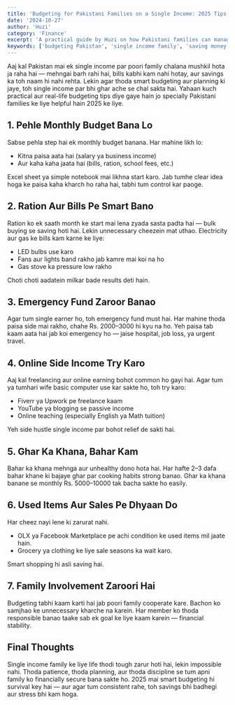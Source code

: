 ```yaml
---
title: 'Budgeting for Pakistani Families on a Single Income: 2025 Tips'
date: '2024-10-27'
author: 'Huzi'
category: 'Finance'
excerpt: 'A practical guide by Huzi on how Pakistani families can manage their household on a single income in 2025. Learn smart budgeting, saving, and side income tips.'
keywords: ['budgeting Pakistan', 'single income family', 'saving money', 'financial planning', 'side income ideas']
---
```


Aaj kal Pakistan mai ek single income par poori family chalana mushkil hota ja raha hai — mehngai barh rahi hai, bills kabhi kam nahi hotay, aur savings ka toh naam hi nahi rehta. Lekin agar thoda smart budgeting aur planning ki jaye, toh single income par bhi ghar ache se chal sakta hai. Yahaan kuch practical aur real-life budgeting tips diye gaye hain jo specially Pakistani families ke liye helpful hain 2025 ke liye.

## 1. Pehle Monthly Budget Bana Lo

Sabse pehla step hai ek monthly budget banana.
Har mahine likh lo:

*   Kitna paisa aata hai (salary ya business income)
*   Aur kaha kaha jaata hai (bills, ration, school fees, etc.)

Excel sheet ya simple notebook mai likhna start karo. Jab tumhe clear idea hoga ke paisa kaha kharch ho raha hai, tabhi tum control kar paoge.

## 2. Ration Aur Bills Pe Smart Bano

Ration ko ek saath month ke start mai lena zyada sasta padta hai — bulk buying se saving hoti hai.
Lekin unnecessary cheezein mat uthao.
Electricity aur gas ke bills kam karne ke liye:

*   LED bulbs use karo
*   Fans aur lights band rakho jab kamre mai koi na ho
*   Gas stove ka pressure low rakho

Choti choti aadatein milkar bade results deti hain.

## 3. Emergency Fund Zaroor Banao

Agar tum single earner ho, toh emergency fund must hai.
Har mahine thoda paisa side mai rakho, chahe Rs. 2000–3000 hi kyu na ho.
Yeh paisa tab kaam aata hai jab koi emergency ho — jaise hospital, job loss, ya urgent travel.

## 4. Online Side Income Try Karo

Aaj kal freelancing aur online earning bohot common ho gayi hai.
Agar tum ya tumhari wife basic computer use kar sakte ho, toh try karo:

*   Fiverr ya Upwork pe freelance kaam
*   YouTube ya blogging se passive income
*   Online teaching (especially English ya Math tuition)

Yeh side hustle single income par bohot relief de sakti hai.

## 5. Ghar Ka Khana, Bahar Kam

Bahar ka khana mehnga aur unhealthy dono hota hai.
Har hafte 2–3 dafa bahar khane ki bajaye ghar par cooking habits strong banao.
Ghar ka khana banane se monthly Rs. 5000–10000 tak bacha sakte ho easily.

## 6. Used Items Aur Sales Pe Dhyaan Do

Har cheez nayi lene ki zarurat nahi.

*   OLX ya Facebook Marketplace pe achi condition ke used items mil jaate hain.
*   Grocery ya clothing ke liye sale seasons ka wait karo.

Smart shopping hi asli saving hai.

## 7. Family Involvement Zaroori Hai

Budgeting tabhi kaam karti hai jab poori family cooperate kare.
Bachon ko samjhao ke unnecessary kharche na karein.
Har member ko thoda responsible banao taake sab ek goal ke liye kaam karein — financial stability.

## Final Thoughts

Single income family ke liye life thodi tough zarur hoti hai, lekin impossible nahi.
Thoda patience, thoda planning, aur thoda discipline se tum apni family ko financially secure bana sakte ho.
2025 mai smart budgeting hi survival key hai — aur agar tum consistent rahe, toh savings bhi badhegi aur stress bhi kam hoga.
